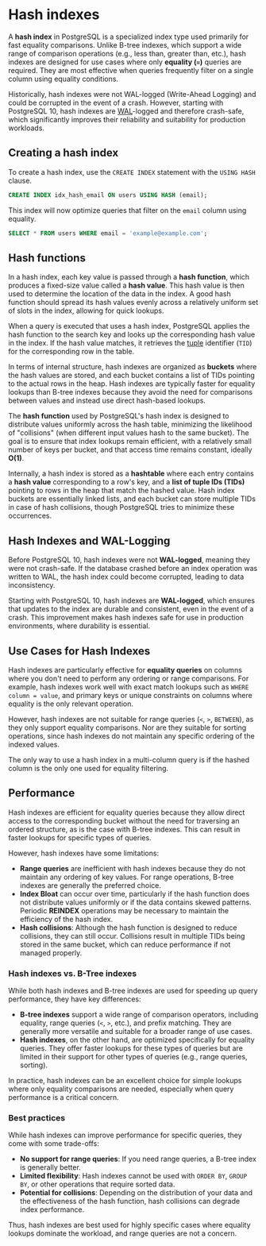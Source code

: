 # Hash indexes

A **hash index** in PostgreSQL is a specialized index type used primarily for fast equality comparisons. Unlike B-tree indexes, which support a wide range of comparison operations (e.g., less than, greater than, etc.), hash indexes are designed for use cases where only **equality (`=`)** queries are required. They are most effective when queries frequently filter on a single column using equality conditions.

Historically, hash indexes were not WAL-logged (Write-Ahead Logging) and could be corrupted in the event of a crash. However, starting with PostgreSQL 10, hash indexes are [WAL](/database/postgres/wal)-logged and therefore crash-safe, which significantly improves their reliability and suitability for production workloads.

## Creating a hash index

To create a hash index, use the `CREATE INDEX` statement with the `USING HASH` clause.

```sql
CREATE INDEX idx_hash_email ON users USING HASH (email);
```

This index will now optimize queries that filter on the `email` column using equality.

```sql
SELECT * FROM users WHERE email = 'example@example.com';
```

## Hash functions

In a hash index, each key value is passed through a **hash function**, which produces a fixed-size value called a **hash value**. This hash value is then used to determine the location of the data in the index. A good hash function should spread its hash values evenly across a relatively uniform set of slots in the index, allowing for quick lookups.

When a query is executed that uses a hash index, PostgreSQL applies the hash function to the search key and looks up the corresponding hash value in the index. If the hash value matches, it retrieves the [tuple](/database/postgres/tuple) identifier (`TID`) for the corresponding row in the table.

In terms of internal structure, hash indexes are organized as **buckets** where the hash values are stored, and each bucket contains a list of TIDs pointing to the actual rows in the heap. Hash indexes are typically faster for equality lookups than B-tree indexes because they avoid the need for comparisons between values and instead use direct hash-based lookups.

The **hash function** used by PostgreSQL's hash index is designed to distribute values uniformly across the hash table, minimizing the likelihood of "collisions" (when different input values hash to the same bucket). The goal is to ensure that index lookups remain efficient, with a relatively small number of keys per bucket, and that access time remains constant, ideally **O(1)**.

Internally, a hash index is stored as a **hashtable** where each entry contains a **hash value** corresponding to a row's key, and a **list of tuple IDs (TIDs)** pointing to rows in the heap that match the hashed value. Hash index buckets are essentially linked lists, and each bucket can store multiple TIDs in case of hash collisions, though PostgreSQL tries to minimize these occurrences.

## Hash Indexes and WAL-Logging

Before PostgreSQL 10, hash indexes were not **WAL-logged**, meaning they were not crash-safe. If the database crashed before an index operation was written to WAL, the hash index could become corrupted, leading to data inconsistency. 

Starting with PostgreSQL 10, hash indexes are **WAL-logged**, which ensures that updates to the index are durable and consistent, even in the event of a crash. This improvement makes hash indexes safe for use in production environments, where durability is essential.

## Use Cases for Hash Indexes

Hash indexes are particularly effective for **equality queries** on columns where you don't need to perform any ordering or range comparisons. For example, hash indexes work well with exact match lookups such as `WHERE column = value`, and primary keys or unique constraints on columns where equality is the only relevant operation.
  
However, hash indexes are not suitable for range queries (`<`, `>`, `BETWEEN`), as they only support equality comparisons. Nor are they suitable for sorting operations, since hash indexes do not maintain any specific ordering of the indexed values. 

The only way to use a hash index in a multi-column query is if the hashed column is the only one used for equality filtering.

## Performance

Hash indexes are efficient for equality queries because they allow direct access to the corresponding bucket without the need for traversing an ordered structure, as is the case with B-tree indexes. This can result in faster lookups for specific types of queries.

However, hash indexes have some limitations:

- **Range queries** are inefficient with hash indexes because they do not maintain any ordering of key values. For range operations, B-tree indexes are generally the preferred choice.
- **Index Bloat** can occur over time, particularly if the hash function does not distribute values uniformly or if the data contains skewed patterns. Periodic **REINDEX** operations may be necessary to maintain the efficiency of the hash index.
- **Hash collisions**: Although the hash function is designed to reduce collisions, they can still occur. Collisions result in multiple TIDs being stored in the same bucket, which can reduce performance if not managed properly.

### Hash indexes vs. B-Tree indexes

While both hash indexes and B-tree indexes are used for speeding up query performance, they have key differences:

- **B-tree indexes** support a wide range of comparison operators, including equality, range queries (`<`, `>`, etc.), and prefix matching. They are generally more versatile and suitable for a broader range of use cases.
- **Hash indexes**, on the other hand, are optimized specifically for equality queries. They offer faster lookups for these types of queries but are limited in their support for other types of queries (e.g., range queries, sorting).

In practice, hash indexes can be an excellent choice for simple lookups where only equality comparisons are needed, especially when query performance is a critical concern.

### Best practices

While hash indexes can improve performance for specific queries, they come with some trade-offs:

- **No support for range queries**: If you need range queries, a B-tree index is generally better.
- **Limited flexibility**: Hash indexes cannot be used with `ORDER BY`, `GROUP BY`, or other operations that require sorted data.
- **Potential for collisions**: Depending on the distribution of your data and the effectiveness of the hash function, hash collisions can degrade index performance.

Thus, hash indexes are best used for highly specific cases where equality lookups dominate the workload, and range queries are not a concern.